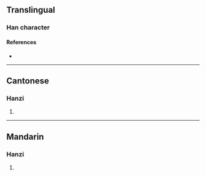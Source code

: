 {{character info/new}}
==Translingual==

===Han character===
{{Han char|rn=75|rad=木|as=11|sn=15|four=45917|canj=DGGI|ids=⿰木埶}}

====References====
* {{Han ref|kx=0548.050|dkj=15384|dj=0935.240|hdz=21272.090|uh=69F8|ud=27128|bh=E5CE|bd=58830}}

----

==Cantonese==

===Hanzi===
{{yue-hanzi|jyut=[[ngai6]]|y=ngai6}}

# {{rfdef|yue|sort=木11}}

----

==Mandarin==

===Hanzi===
{{cmn-hanzi|pin=[[yì]] ([[yi4]])|wg=i<sup>4</sup>}}

# {{rfdef|cmn|sort=木11}}
